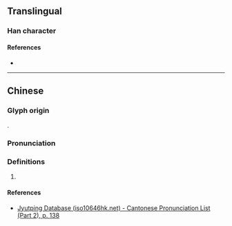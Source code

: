 {{character info/new}}
==Translingual==

===Han character===
{{Han char|rn=85|rad=水|as=06|sn=9|four=32112|canj=EHON|ids=⿰氵行}}

====References====
* {{Han ref|kx=0620.020|dkj=17371|hdz=31611.050|uh=6D10|ud=27920|bh=CFAD|bd=53165}}

----

==Chinese==
{{zh-forms}}

===Glyph origin===
{{Han etym}}
{{Han compound|水|行|c1=s|c2=p|ls=psc}}.

===Pronunciation===
{{zh-pron
|m=xíng
|c=hang4
|mc=y
|oc=y
|cat=}}

===Definitions===
{{zh-hanzi}}

# {{rfdef|zh}}

====References====
* [http://www.iso10646hk.net/jp/document/download.jsp Jyutping Database (iso10646hk.net) - Cantonese Pronunciation List (Part 2), p. 138]
